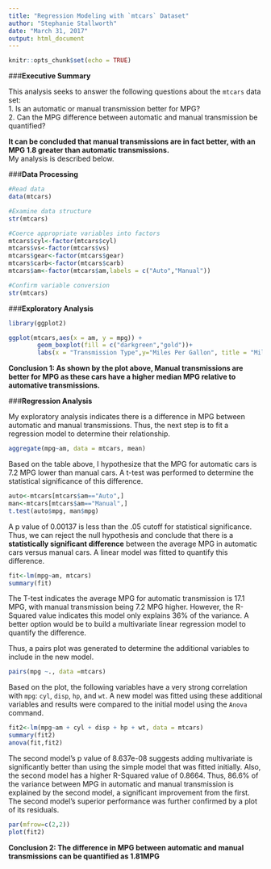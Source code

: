---
title: "Regression Modeling with `mtcars` Dataset"
author: "Stephanie Stallworth"
date: "March 31, 2017"
output: html_document
---

```{r setup, include=FALSE, message = FALSE, warning=FALSE}
knitr::opts_chunk$set(echo = TRUE)
```

###**Executive Summary**

This analysis seeks to answer the following questions about the `mtcars` data set:  
1. Is an automatic or manual transmission better for MPG?  
2. Can the MPG difference between automatic and manual transmission be quantified?

**It can be concluded that manual transmissions are in fact better, with an MPG 1.8 greater than automatic transmissions.**  
  My analysis is described below.

###**Data Processing**
```{r, comment = ""}
#Read data
data(mtcars)

#Examine data structure
str(mtcars)

#Coerce appropriate variables into factors
mtcars$cyl<-factor(mtcars$cyl)
mtcars$vs<-factor(mtcars$vs)
mtcars$gear<-factor(mtcars$gear)
mtcars$carb<-factor(mtcars$carb)
mtcars$am<-factor(mtcars$am,labels = c("Auto","Manual"))

#Confirm variable conversion
str(mtcars)
```

###**Exploratory Analysis**

```{r}
library(ggplot2)

ggplot(mtcars,aes(x = am, y = mpg)) +
        geom_boxplot(fill = c("darkgreen","gold"))+
        labs(x = "Transmission Type",y="Miles Per Gallon", title = "Miles Per Gallon by Transmission Type" )
```


**Conclusion 1: As shown by the plot above, Manual transmissions are better for MPG as these cars have a higher median MPG relative to automative transmissions.**  

###**Regression Analysis**

My exploratory analysis indicates there is a difference in MPG between automatic and manual transmissions.  Thus, the next step is to fit a regression model to determine their relationship.  

```{r, comment =""}
aggregate(mpg~am, data = mtcars, mean)
```

Based on the table above, I hypothesize that the MPG for automatic cars is 7.2 MPG lower than manual cars. A t-test was performed to determine the statistical significance of this difference.
```{r, comment = ""}
auto<-mtcars[mtcars$am=="Auto",]
man<-mtcars[mtcars$am=="Manual",]
t.test(auto$mpg, man$mpg)
```

A p value of 0.00137 is less than the .05 cutoff for statistical significance. Thus, we can reject the null hypothesis and conclude that there is a **statistically significant difference** between the average MPG in automatic cars versus manual cars. A linear model was fitted to quantify this difference.

```{r, comment=""}
fit<-lm(mpg~am, mtcars)
summary(fit)
```
The T-test indicates the average MPG for automatic transmission is 17.1 MPG, with manual transmission being 7.2 MPG higher. However, the R-Squared value indicates this model only explains 36% of the variance. A better option would be to build a multivariate linear regression model to quantify the difference.  

Thus, a pairs plot was generated to determine the additional variables to include in the new model. 
```{r}
pairs(mpg ~., data =mtcars)
```

Based on the plot, the following variables have a very strong correlation with `mpg`: `cyl`, `disp`, `hp`, and `wt`. A new model was fitted using these additional variables and results were compared to the initial model using the `Anova` command.  
```{r, comment =""}
fit2<-lm(mpg~am + cyl + disp + hp + wt, data = mtcars)
summary(fit2)
anova(fit,fit2)
```

The second model's p value of 8.637e-08 suggests adding multivariate is significantly better than using the simple model that was fitted initially. Also, the second model has a higher R-Squared value of  0.8664. Thus, 86.6% of the variance between MPG in automatic and manual transmission is explained by the second model, a significant improvement from the first. The second model's superior performance was further confirmed by a plot of its residuals.
```{r}
par(mfrow=c(2,2))
plot(fit2)
```


**Conclusion 2: The difference in MPG between automatic and manual transmissions can be quantified as 1.81MPG**



